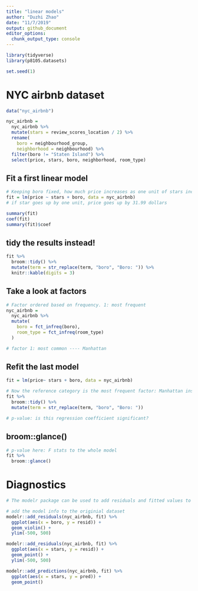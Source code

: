 ```yaml
---
title: "linear models"
author: "Duzhi Zhao"
date: "11/7/2019"
output: github_document
editor_options: 
  chunk_output_type: console
---
```


```r
library(tidyverse)
library(p8105.datasets)

set.seed(1)

```

# NYC airbnb dataset
```r
data("nyc_airbnb")

nyc_airbnb = 
  nyc_airbnb %>% 
  mutate(stars = review_scores_location / 2) %>% 
  rename(
    boro = neighbourhood_group,
    neighborhood = neighbourhood) %>% 
  filter(boro != "Staten Island") %>% 
  select(price, stars, boro, neighborhood, room_type)
```

## Fit a first linear model
```r
# Keeping boro fixed, how much price increases as one unit of stars increases
fit = lm(price ~ stars + boro, data = nyc_airbnb)
# if star goes up by one unit, price goes up by 31.99 dollars 

summary(fit)
coef(fit)
summary(fit)$coef
```

## tidy the results instead!
```r
fit %>% 
  broom::tidy() %>% 
  mutate(term = str_replace(term, "boro", "Boro: ")) %>% 
  knitr::kable(digits = 3)
```

## Take a look at factors
```r
# Factor ordered based on frequency. 1: most frequent
nyc_airbnb = 
  nyc_airbnb %>% 
  mutate(
    boro = fct_infreq(boro),
    room_type = fct_infreq(room_type)
  )

# factor 1: most common ---- Manhattan
```

## Refit the last model
```r
fit = lm(price~ stars + boro, data = nyc_airbnb)

# Now the reference category is the most frequent factor: Manhattan instead of Bronx
fit %>% 
  broom::tidy() %>% 
  mutate(term = str_replace(term, "boro", "Boro: "))

# p-value: is this regression coefficient significant?
```

## broom::glance()
```r
# p-value here: F stats to the whole model
fit %>% 
  broom::glance()
```

# Diagnostics
```r
# The modelr package can be used to add residuals and fitted values to a dataframe.

# add the model info to the originial dataset
modelr::add_residuals(nyc_airbnb, fit) %>% 
  ggplot(aes(x = boro, y = resid)) +
  geom_violin() + 
  ylim(-500, 500)

modelr::add_residuals(nyc_airbnb, fit) %>% 
  ggplot(aes(x = stars, y = resid)) +
  geom_point() + 
  ylim(-500, 500)

modelr::add_predictions(nyc_airbnb, fit) %>% 
  ggplot(aes(x = stars, y = pred)) +
  geom_point()
```

